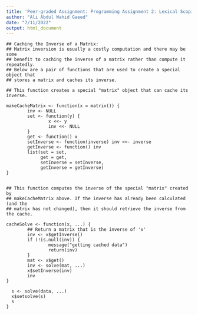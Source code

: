 ---
title: 'Peer-graded Assignment: Programming Assignment 2: Lexical Scoping'
author: "Ali Abdul Wahid Gaeed"
date: "7/11/2022"
output: html_document
---

```
## Caching the Inverse of a Matrix:
## Matrix inversion is usually a costly computation and there may be some 
## benefit to caching the inverse of a matrix rather than compute it repeatedly.
## Below are a pair of functions that are used to create a special object that 
## stores a matrix and caches its inverse.

## This function creates a special "matrix" object that can cache its inverse.

makeCacheMatrix <- function(x = matrix()) {
        inv <- NULL
        set <- function(y) {
                x <<- y
                inv <<- NULL
        }
        get <- function() x
        setInverse <- function(inverse) inv <<- inverse
        getInverse <- function() inv
        list(set = set,
             get = get,
             setInverse = setInverse,
             getInverse = getInverse)
}


## This function computes the inverse of the special "matrix" created by 
## makeCacheMatrix above. If the inverse has already been calculated (and the 
## matrix has not changed), then it should retrieve the inverse from the cache.

cacheSolve <- function(x, ...) {
        ## Return a matrix that is the inverse of 'x'
        inv <- x$getInverse()
        if (!is.null(inv)) {
                message("getting cached data")
                return(inv)
        }
        mat <- x$get()
        inv <- solve(mat, ...)
        x$setInverse(inv)
        inv
}

  s <- solve(data, ...)
  x$setsolve(s)
  s
}
```


